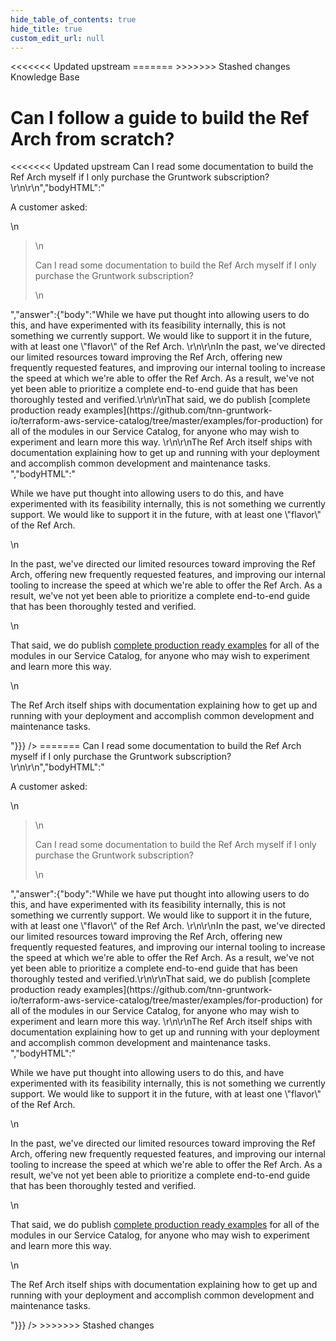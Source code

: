 ```yaml
---
hide_table_of_contents: true
hide_title: true
custom_edit_url: null
---
```



<head>
<<<<<<< Updated upstream
  <link rel="canonical" href="https://github.com/tnn-gruntwork-io/knowledge-base/discussions/58" />
=======
  <link rel="canonical" href="https://github.com/tnn-gruntwork-io/knowledge-base/discussions/58" />
>>>>>>> Stashed changes
</head>

<CenterLayout>
<span className="searchCategory">Knowledge Base</span>
<h1>Can I follow a guide to build the Ref Arch from scratch?</h1>
<<<<<<< Updated upstream
<GitHub discussion={{"id":"D_kwDOF8slf84AOB1r","number":58,"author":{"login":"zackproser"},"title":"Can I follow a guide to build the Ref Arch from scratch?","body":"A customer asked: \r\n> Can I read some documentation to build the Ref Arch myself if I only purchase the Gruntwork subscription? \r\n\r\n","bodyHTML":"<p dir=\"auto\">A customer asked:</p>\n<blockquote>\n<p dir=\"auto\">Can I read some documentation to build the Ref Arch myself if I only purchase the Gruntwork subscription?</p>\n</blockquote>","answer":{"body":"While we have put thought into allowing users to do this, and have experimented with its feasibility internally, this is not something we currently support. We would like to support it in the future, with at least one \"flavor\" of the Ref Arch. \r\n\r\nIn the past, we've directed our limited resources toward improving the Ref Arch, offering new frequently requested features, and improving our internal tooling to increase the speed at which we're able to offer the Ref Arch. As a result, we've not yet been able to prioritize a complete end-to-end guide that has been thoroughly tested and verified.\r\n\r\nThat said, we do publish [complete production ready examples](https://github.com/tnn-gruntwork-io/terraform-aws-service-catalog/tree/master/examples/for-production) for all of the modules in our Service Catalog, for anyone who may wish to experiment and learn more this way. \r\n\r\nThe Ref Arch itself ships with documentation explaining how to get up and running with your deployment and accomplish common development and maintenance tasks. ","bodyHTML":"<p dir=\"auto\">While we have put thought into allowing users to do this, and have experimented with its feasibility internally, this is not something we currently support. We would like to support it in the future, with at least one \"flavor\" of the Ref Arch.</p>\n<p dir=\"auto\">In the past, we've directed our limited resources toward improving the Ref Arch, offering new frequently requested features, and improving our internal tooling to increase the speed at which we're able to offer the Ref Arch. As a result, we've not yet been able to prioritize a complete end-to-end guide that has been thoroughly tested and verified.</p>\n<p dir=\"auto\">That said, we do publish <a href=\"https://github.com/tnn-gruntwork-io/terraform-aws-service-catalog/tree/master/examples/for-production\">complete production ready examples</a> for all of the modules in our Service Catalog, for anyone who may wish to experiment and learn more this way.</p>\n<p dir=\"auto\">The Ref Arch itself ships with documentation explaining how to get up and running with your deployment and accomplish common development and maintenance tasks.</p>"}}} />
=======
<GitHub discussion={{"id":"D_kwDOF8slf84AOB1r","number":58,"author":{"login":"zackproser"},"title":"Can I follow a guide to build the Ref Arch from scratch?","body":"A customer asked: \r\n> Can I read some documentation to build the Ref Arch myself if I only purchase the Gruntwork subscription? \r\n\r\n","bodyHTML":"<p dir=\"auto\">A customer asked:</p>\n<blockquote>\n<p dir=\"auto\">Can I read some documentation to build the Ref Arch myself if I only purchase the Gruntwork subscription?</p>\n</blockquote>","answer":{"body":"While we have put thought into allowing users to do this, and have experimented with its feasibility internally, this is not something we currently support. We would like to support it in the future, with at least one \"flavor\" of the Ref Arch. \r\n\r\nIn the past, we've directed our limited resources toward improving the Ref Arch, offering new frequently requested features, and improving our internal tooling to increase the speed at which we're able to offer the Ref Arch. As a result, we've not yet been able to prioritize a complete end-to-end guide that has been thoroughly tested and verified.\r\n\r\nThat said, we do publish [complete production ready examples](https://github.com/tnn-gruntwork-io/terraform-aws-service-catalog/tree/master/examples/for-production) for all of the modules in our Service Catalog, for anyone who may wish to experiment and learn more this way. \r\n\r\nThe Ref Arch itself ships with documentation explaining how to get up and running with your deployment and accomplish common development and maintenance tasks. ","bodyHTML":"<p dir=\"auto\">While we have put thought into allowing users to do this, and have experimented with its feasibility internally, this is not something we currently support. We would like to support it in the future, with at least one \"flavor\" of the Ref Arch.</p>\n<p dir=\"auto\">In the past, we've directed our limited resources toward improving the Ref Arch, offering new frequently requested features, and improving our internal tooling to increase the speed at which we're able to offer the Ref Arch. As a result, we've not yet been able to prioritize a complete end-to-end guide that has been thoroughly tested and verified.</p>\n<p dir=\"auto\">That said, we do publish <a href=\"https://github.com/tnn-gruntwork-io/terraform-aws-service-catalog/tree/master/examples/for-production\">complete production ready examples</a> for all of the modules in our Service Catalog, for anyone who may wish to experiment and learn more this way.</p>\n<p dir=\"auto\">The Ref Arch itself ships with documentation explaining how to get up and running with your deployment and accomplish common development and maintenance tasks.</p>"}}} />
>>>>>>> Stashed changes

</CenterLayout>
  

<!-- ##DOCS-SOURCER-START
{
  "sourcePlugin": "github-discussions",
  "hash": "e014ddcba09a70e2bf12e872133ffed5"
}
##DOCS-SOURCER-END -->
